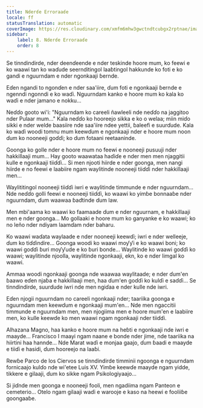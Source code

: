 ```yaml
---
title: Nderɗe Erroraaɗe
locale: ff
statusTranslation: automatic
coverImage: https://res.cloudinary.com/xmfm6mhw3gwctndtcubgx2rptnae/image/upload/v1740468922/small_cover_tratado_de_psicologia_revolucionaria_a4c0dca4e0.webp
sidebar:
    label: 8. Nderɗe Erroraaɗe
    order: 8
---
```

Se tinndindirde, nder deenɗeende e nder teskinde hoore mum, ko feewi e ko waawi tan ko waɗude seernditingol laaɓtingol hakkunde ko foti e ko gandi e nguurndam e nder ngonkaaji ɓernde.

Eɗen ngandi to ngonɗen e nder saa'iire, ɗum foti e ngonkaaji ɓernde e ngenndi ngonndi e ko waɗi. Nguurndam kanko e hoore mum ko kala ko waɗi e nder jamano e nokku...

Neɗɗo gooto wi'i: "Nguurndam ko careeli ñawleeli nde neɗɗo na jaggitoo nder Pulaar mum..." Kala neɗɗo ko hooreejo sikka e ko o welaa; miin miɗo sikki e nder welde baasiire nde saa'iire ndee yettii, ɓaleefi e suurɗude. Kala ko waɗi woodi tomnu mum keewɗum e ngonkaaji nder e hoore mum noon ɗum ko nooneeji goɗɗi; ko ɗum fotaani reetaaninde.

Goonga ko golle nder e hoore mum no feewi e nooneeji pusuuji nder hakkillaaji mum... Hay gooto waawataa haɗiɗe e nder men men njaggitii kulle e ngonkaaji tiiɗɗi... Si men njooti hiirde e nder goonga, men nangi hiirde e no feewi e laabiire ngam waylitinde nooneeji tiiɗɗi nder hakkillaaji men...

Waylititingol nooneeji tiiɗɗi iwri e waylitinde timmunde e nder nguurndam... Nde neɗɗo golli feewi e nooneeji tiiɗɗi, ko waawi ko yimɓe bonnaaɓe nder nguurndam, ɗum waawaa ɓaɗtinde ɗum law.

Men mbi'aama ko waawi ko faamaade ɗum e nder nguurnam, e hakkillaaji men e nder goonga... Mo gollaaki e hoore mum ko ganyanke e ko waawi; ko no leño nder ndiyam laamɗam nder baharu.

Ko waawi waɗata waylaade e nder nooneeji keewɗi; iwri e nder welleeje, ɗum ko tiɗɗindire... Goonga woodi ko waawi moƴƴi e ko waawi boni; ko waawi goɗɗi ɓuri moƴƴude e ko ɓuri bonde... Waylitinde ko waawi goɗɗi ko waawi; waylitinde njoolla, waylitinde ngonkaaji, ekn, ko e nder limgal ko waawi.

Ammaa woodi ngonkaaji goonga nde waawaa waylitaade; e nder ɗum'en ɓaawo eɗen njaɓa e hakkillaaji men, haa ɗum'en goɗɗi ko kulɗi e saɗɗi... Se tinndindirde, suurɗude iwri nde men ngiɗaa e nder kulle nde iwri.

Eɗen njogii nguurndam no careeli ngonkaaji nder; taariika goonga e nguurndam men keewɗum e ngonkaaji mum'en... Nde men ngaccitii timmunde e nguurndam men, men njogiima men e hoore mum'en e laabiire men, ko kulle keewɗe ko men waawi ngam ngonkaaji nder tiiɗɗi.

Alhazana Magno, haa kanko e hoore mum na heɓti e ngonkaaji nde iwri e maayde... Francisco I maayi ngam naane e bonde nder jime, nde taariika na hiirtini haa hannde... Nde Marat waɗi e monjaa gaajo, ɗum ɓaadi e maayde e tiiɗi e hasidi, ɗum hooreejo na laaɓi.

Rewɓe Parco de los Ciervos se tinndindirde timminii ngoonga e nguurndam fornicaajo kulɗo nde wi'etee Luis XV. Yimɓe keewɗe maayde ngam yidde, tikkere e gilaaji, ɗum ko sikke ngam Psikologiyaajo...

Si jiɗnde men goonga e nooneeji fooli, men ngadiima ngam Panteon e cemeterio... Otelo ngam gilaaji waɗi e warooje e kaso na heewi e fooliiɓe goongaaɓe.

